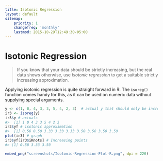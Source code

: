 ```yaml
---
title: Isotonic Regression
layout: default
sitemap:
    priority: 1
    changefreq: 'monthly'
    lastmod: 2015-10-29T12:49:30-05:00
---
```

# Isotonic Regression

> If you know that your data should be strictly increasing, but the real data shows otherwise, use _Isotonic regression_ to get a suitable strictly increasing approximation.

Applying isotonic regression is quite straight forward in R. The `isoreg()` function comes handy for this, as it can be used on numeric data without supplying special arguments.

```r
y <- c(1, 0, 4, 3, 3, 5, 4, 2, 3)  # actual y that should only be increasing.
ir3 <- isoreg(y)
ir3$y # actuals
#>  [1] 1 0 4 3 3 5 4 2 3
ir3$yf # isotonic approximation
#>  [1] 0.50 0.50 3.33 3.33 3.33 3.50 3.50 3.50 3.50
plot(ir3) # graph
ir3$yf[ir3$iKnots] # Increasing points
#> [1] 0.50 3.33 3.50
```

```r
embed_png("screenshots/Isotonic-Regression-Plot-R.png", dpi = 220)
```

